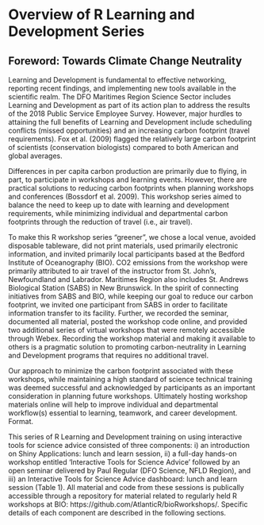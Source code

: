 # Overview of R Learning and Development Series
## Foreword: Towards Climate Change Neutrality
Learning and Development is fundamental to effective networking, reporting recent findings, and implementing new tools available in the scientific realm. The DFO Maritimes Region Science Sector includes Learning and Development as part of its action plan to address the results of the 2018 Public Service Employee Survey. However, major hurdles to attaining the full benefits of Learning and Development include scheduling conflicts (missed opportunities) and an increasing carbon footprint (travel requirements). Fox et al. (2009) flagged the relatively large carbon footprint of scientists (conservation biologists) compared to both American and global averages.

Differences in per capita carbon production are primarily due to flying, in part, to participate in workshops and learning events. However, there are practical solutions to reducing carbon footprints when planning workshops and conferences (Bossdorf et al. 2009). This workshop series aimed to balance the need to keep up to date with learning and development requirements, while minimizing individual and departmental carbon footprints through the reduction of travel (i.e., air travel).

To make this R workshop series “greener”, we chose a local venue, avoided disposable tableware, did not print materials, used primarily electronic information, and invited primarily local participants based at the Bedford Institute of Oceanography (BIO). CO2 emissions from the workshop were primarily attributed to air travel of the instructor from St. John’s, Newfoundland and Labrador. Maritimes Region also includes St. Andrews Biological Station (SABS) in New Brunswick. In the spirit of connecting initiatives from SABS and BIO, while keeping our goal to reduce our carbon footprint, we invited one participant from SABS in order to facilitate information transfer to its facility. Further, we recorded the seminar, documented all material, posted the workshop code online, and provided two additional series of virtual workshops that were remotely accessible through Webex. Recording the workshop material and making it available to others is a pragmatic solution to promoting carbon-neutrality in Learning and Development programs that requires no additional travel.

Our approach to minimize the carbon footprint associated with these workshops, while maintaining a high standard of science technical training was deemed successful and acknowledged by participants as an important consideration in planning future workshops. Ultimately hosting workshop materials online will help to improve individual and departmental workflow(s) essential to learning, teamwork, and career development.
Format.

This series of R Learning and Development training on using interactive tools for science advice consisted of three components: i) an introduction on Shiny Applications: lunch and learn session, ii) a full-day hands-on workshop entitled ‘Interactive Tools for Science Advice’ followed by an open seminar delivered by Paul Regular (DFO Science, NFLD Region), and iii) an Interactive Tools for Science Advice dashboard: lunch and learn session (Table 1).
All material and code from these sessions is publically accessible through a repository for material related to regularly held R workshops at BIO: https://github.com/AtlanticR/bioRworkshops/. Specific details of each component are described in the following sections.

